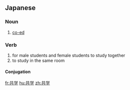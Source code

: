 ==Japanese==
{{ja-kanjitab|きょう|がく|yomi=o}}

===Noun===
{{ja-noun|きょうがく|kyu=共學}}

# [[co-ed]]

===Verb===
{{ja-verb-suru|きょうがく|kyu=共學}}

# for male students and female students to study together
# to study in the same room

====Conjugation====
{{ja-suru|きょうがく}}

[[fr:共学]]
[[hu:共学]]
[[zh:共学]]